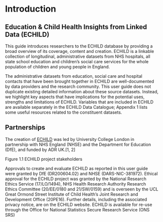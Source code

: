# Introduction

## Education & Child Health Insights from Linked Data (ECHILD)

This guide introduces researchers to the ECHILD database by providing a broad 
overview of its coverage, content and creation. ECHILD is a linkable collection 
of longitudinal, administrative datasets from NHS hospitals, all state school 
education and children’s social care services for the whole population of 
children and young people in England.

The administrative datasets from education, social care and hospital contacts 
that have been brought together in ECHILD are well-documented by data providers 
and the research community. This user guide does not duplicate existing 
detailed information about these source datasets. Instead, we highlight key 
aspects that have implications for the potential uses, strengths and 
limitations of ECHILD. Variables that are included in ECHILD are available 
separately in the ECHILD Data Catalogue; Appendix 1 lists some useful resources 
related to the constituent datasets.

## Partnerships

The creation of [ECHILD](https://www.echild.ac.uk/) was led by University 
College London in partnership with NHS England (NHSE) and the Department for 
Education (DfE), and funded by ADR UK.[1, 2] 

Figure 1.1 ECHILD project stakeholders

Approvals to create and evaluate ECHILD as reported in this user guide were 
granted by DfE (DR200604.02) and NHSE (DARS-NIC-381972). Ethical approval for 
the ECHILD project was granted by the National Research Ethics Service 
(17/LO/1494), NHS Health Research Authority Research Ethics Committee 
(20/EE/0180 and 21/SW/0159) and is overseen by the UCL Great Ormond Street 
Institute of Child Health’s Joint Research and Development Office (20PE16). 
Further details, including the associated privacy notice, are on the ECHILD 
website. ECHILD is available for re-use through the Office for National 
Statistics Secure Research Service (ONS SRS)
